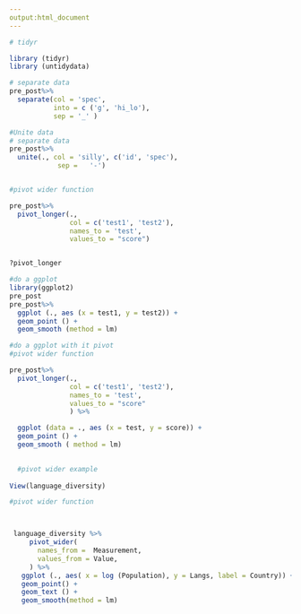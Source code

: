```yaml
---
output:html_document
---
```


``` r






# tidyr

library (tidyr)
library (untidydata)

# separate data
pre_post%>%
  separate(col = 'spec', 
           into = c ('g', 'hi_lo'), 
           sep = '_' )

#Unite data
# separate data
pre_post%>%
  unite(., col = 'silly', c('id', 'spec'), 
            sep =   '-')


#pivot wider function 

pre_post%>%
  pivot_longer(., 
               col = c('test1', 'test2'),  
               names_to = 'test',
               values_to = "score")


?pivot_longer

#do a ggplot
library(ggplot2)
pre_post
pre_post%>%
  ggplot (., aes (x = test1, y = test2)) +
  geom_point () +
  geom_smooth (method = lm)

#do a ggplot with it pivot
#pivot wider function 

pre_post%>%
  pivot_longer(., 
               col = c('test1', 'test2'),  
               names_to = 'test',
               values_to = "score"
               ) %>%

  ggplot (data = ., aes (x = test, y = score)) +
  geom_point () +
  geom_smooth ( method = lm)

  
  #pivot wider example
  
View(language_diversity)

#pivot wider function 



 language_diversity %>%
     pivot_wider(
       names_from =  Measurement,
       values_from = Value, 
     ) %>% 
   ggplot (., aes( x = log (Population), y = Langs, label = Country)) +
   geom_point() +
   geom_text () +
   geom_smooth(method = lm)
 
 
 ```
 
